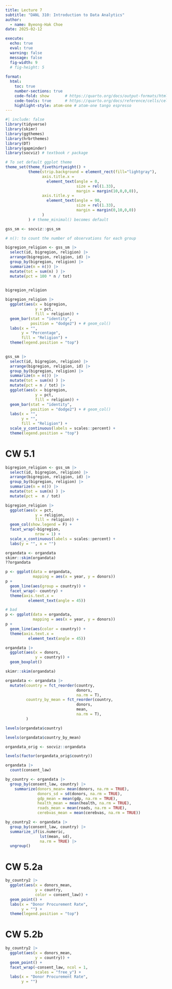 ```yaml
---
title: Lecture 7
subtitle: "DANL 310: Introduction to Data Analytics"
author: 
  - name: Byeong-Hak Choe
date: 2025-02-12

execute: 
  echo: true
  eval: true
  warning: false
  message: false
  fig-width: 9
  # fig-height: 5
  
format: 
  html:
    toc: true
    number-sections: true
    code-fold: show       # https://quarto.org/docs/output-formats/html-code.html  
    code-tools: true      # https://quarto.org/docs/reference/cells/cells-jupyter.html
    highlight-style: atom-one # atom-one tango espresso
---
```


```r
#| include: false
library(tidyverse)
library(skimr)
library(ggthemes)
library(hrbrthemes)
library(DT)
library(gapminder)
library(socviz) # textbook r package

# To set default ggplot theme
theme_set(theme_fivethirtyeight() +
          theme(strip.background = element_rect(fill="lightgray"),
                axis.title.x = 
                  element_text(angle = 0,
                               size = rel(1.33),
                               margin = margin(10,0,0,0)),
                axis.title.y = 
                  element_text(angle = 90,
                               size = rel(1.33),
                               margin = margin(0,10,0,0))
                )
          ) # theme_minimal() becomes default
```




```r
gss_sm <- socviz::gss_sm
```

```r
# n(): to count the number of observations for each group

bigregion_religion <- gss_sm |> 
  select(id, bigregion, religion) |> 
  arrange(bigregion, religion, id) |> 
  group_by(bigregion, religion) |> 
  summarize(n = n()) |> 
  mutate(tot = sum(n) ) |> 
  mutate(pct = 100 * n / tot)
  

bigregion_religion
```


```r
bigregion_religion |> 
  ggplot(aes(x = bigregion,
             y = pct,
             fill = religion)) +
  geom_bar(stat = "identity",
           position = "dodge2") + # geom_col()
  labs(x = "",
       y = "Percentage",
       fill = "Religion") +
  theme(legend.position = "top")
  
```

```r
gss_sm |> 
  select(id, bigregion, religion) |> 
  arrange(bigregion, religion, id) |> 
  group_by(bigregion, religion) |> 
  summarize(n = n()) |> 
  mutate(tot = sum(n) ) |> 
  mutate(pct = n / tot) |> 
  ggplot(aes(x = bigregion,
             y = pct,
             fill = religion)) +
  geom_bar(stat = "identity",
           position = "dodge2") + # geom_col()
  labs(x = "",
       y = "",
       fill = "Religion") +
  scale_y_continuous(labels = scales::percent) +
  theme(legend.position = "top")
```

# CW 5.1
```r

bigregion_religion <- gss_sm |> 
  select(id, bigregion, religion) |> 
  arrange(bigregion, religion, id) |> 
  group_by(bigregion, religion) |> 
  summarize(n = n()) |> 
  mutate(tot = sum(n) ) |> 
  mutate(pct =  n / tot)

bigregion_religion |> 
  ggplot(aes(x = pct,
             y = religion,
             fill = religion)) +
  geom_col(show.legend = F) +
  facet_wrap(~bigregion,
             nrow = 1) +
  scale_x_continuous(labels = scales::percent) +
  labs(y = "", x = "")

```


```r
organdata <- organdata
skimr::skim(organdata)
??organdata
```



```r
p <- ggplot(data = organdata,
            mapping = aes(x = year, y = donors))
p + 
  geom_line(aes(group = country)) + 
  facet_wrap(~ country) +
  theme(axis.text.x = 
          element_text(angle = 45))
```


```r

# bad
p <- ggplot(data = organdata,
            mapping = aes(x = year, y = donors))
p + 
  geom_line(aes(color = country)) + 
  theme(axis.text.x = 
          element_text(angle = 45))
```


```r
organdata |> 
  ggplot(aes(x = donors,
             y = country)) +
  geom_boxplot()
```


```r
skimr::skim(organdata)
```


```r
organdata <- organdata |> 
  mutate(country = fct_reorder(country,
                               donors,
                               na.rm = T),
         country_by_mean = fct_reorder(country,
                               donors,
                               mean,
                               na.rm = T),
         )

levels(organdata$country)
```
```r

levels(organdata$country_by_mean)
```


```r
organdata_orig <- socviz::organdata

levels(factor(organdata_orig$country))
```


```r
organdata |> 
  count(consent_law)
```

```r
by_country <- organdata |> 
  group_by(consent_law, country) |>
    summarize(donors_mean= mean(donors, na.rm = TRUE),
              donors_sd = sd(donors, na.rm = TRUE),
              gdp_mean = mean(gdp, na.rm = TRUE),
              health_mean = mean(health, na.rm = TRUE),
              roads_mean = mean(roads, na.rm = TRUE),
              cerebvas_mean = mean(cerebvas, na.rm = TRUE))
```


```r
by_country2 <- organdata |> 
  group_by(consent_law, country) |>
  summarize_if(is.numeric, 
               lst(mean, sd), 
               na.rm = TRUE) |>
  ungroup()
```

# CW 5.2a

```r
by_country2 |> 
  ggplot(aes(x = donors_mean,
             y = country,
             color = consent_law)) +
  geom_point() +
  labs(x = "Donor Procurement Rate",
       y = "") +
  theme(legend.position = "top")
```


# CW 5.2b
```r
by_country2 |> 
  ggplot(aes(x = donors_mean,
             y = country)) +
  geom_point() +
  facet_wrap(~consent_law, ncol = 1,
             scales = "free_y") +
  labs(x = "Donor Procurement Rate",
       y = "") 
```

